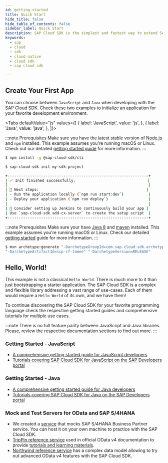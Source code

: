 ```yaml
---
id: getting-started
title: Quick Start
hide_title: false
hide_table_of_contents: false
sidebar_label: Quick Start
description: SAP Cloud SDK is the simplest and fastest way to extend SAP services and applications in the cloud.
keywords:
  - sap
  - cloud
  - sdk
  - cloud native
  - cloud sdk
  - sap cloud sdk

---
```



## Create Your First App

You can choose between `JavaScript` and `Java` when developing with the SAP Cloud SDK.
Check these two examples to initialize an application for your favorite development environment.

<Tabs
defaultValue="js"
values={[
{ label: 'JavaScript', value: 'js', },
{ label: 'Java', value: 'java', },
]}>

<TabItem value="js">

:::note Prerequisites
Make sure you have the latest stable version of [Node.js](https://nodejs.org/en/download/) and `npm` installed.
This example assumes you're running macOS or Linux.
Check out our detailed [getting started guide](../js/getting-started.mdx) for more information.
:::

```bash
$ npm install -g @sap-cloud-sdk/cli

$ sap-cloud-sdk init my-sdk-project

+---------------------------------------------------------------+
| ✅ Init finished successfully.                                |
|                                                               |
| 🚀 Next steps:                                                |
| - Run the application locally (`npm run start:dev`)           |
| - Deploy your application (`npm run deploy`)                  |
|                                                               |
| 🔨 Consider setting up Jenkins to continuously build your app |
| Use `sap-cloud-sdk add-cx-server` to create the setup script  |
+---------------------------------------------------------------+
```

</TabItem>

<TabItem value="java">

:::note Prerequisites
Make sure your have [Java 8](https://adoptopenjdk.net/) and [maven](https://maven.apache.org/install.html) installed.
This example assumes you're running macOS or Linux.
Check our detailed [getting started](../java/getting-started.mdx) guide for more information.
:::

```bash
$ mvn archetype:generate "-DarchetypeGroupId=com.sap.cloud.sdk.archetypes"\
"-DarchetypeArtifactId=scp-cf-tomee" "-DarchetypeVersion=RELEASE"
```

</TabItem>
</Tabs>

## Hello, World!

This example is not a classical `Hello World`.
There is much more to it than just bootstrapping a starter application.
The SAP Cloud SDK is a complex and flexible library addressing a vast range of use-cases.
Each of them would require a `Hello World` of its own, and we have them!

To continue discovering the SAP Cloud SDK for your favorite programming language check the respective getting started guides and comprehensive tutorials for multiple use cases.

:::note
There is no full feature parity between JavaScript and Java libraries.
Please, review the respective documentation sections to find out more.
:::

### Getting Started - JavaScript

- [A comprehensive getting started guide for JavaScript developers](../js/getting-started)
- [Tutorials covering SAP Cloud SDK for JavaScript on the SAP Developers portal](https://developers.sap.com/tutorial-navigator.html?tag=products:technology-platform/sap-cloud-sdk/sap-cloud-sdk&tag=topic:javascript)

### Getting Started - Java

- [A comprehensive getting started guide for Java developers](../java/getting-started)
- [Tutorials covering SAP Cloud SDK for Java on the SAP Developers portal](https://developers.sap.com/tutorial-navigator.html?tag=products:technology-platform/sap-cloud-sdk/sap-cloud-sdk&tag=topic:java)

### Mock and Test Servers for OData and SAP S/4HANA

- We created a [service](https://github.wdf.sap.corp/MA/book-bupa-mock-odata) that mocks SAP S/4HANA Business Partner service. You can host it on your own machine to practice with the SAP Cloud SDK.
- [TripPin reference service](https://services.odata.org/V4/TripPinServiceRW) used in official OData v4 documentation to provide [tutorials and learning materials](https://www.odata.org/getting-started/basic-tutorial/).
- [Northwind reference service](https://services.odata.org/V4/OData/) has a complex data model allowing to try out advanced OData v4 features with the SAP Cloud SDK.
